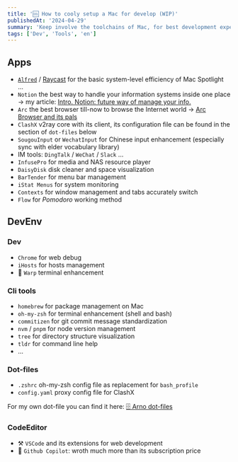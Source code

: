 ```yaml
---
title: '🆒 How to cooly setup a Mac for develop (WIP)'
publishedAt: '2024-04-29'
summary: 'Keep involve the toolchains of Mac, for best development experience'
tags: ['Dev', 'Tools', 'en']
---
```


## Apps

* [`Alfred`](https://arno.surfacew.com/posts/cn/alfred) / [Raycast](https://www.raycast.com/) for the basic system-level efficiency of Mac Spotlight ...
* `Notion` the best way to handle your information systems inside one place -> my article: [Intro. Notion: future way of manage your info.](https://arno.surfacew.com/posts/cn/notion-intro) 
* `Arc` the best browser till-now to browse the Internet world -> [Arc Browser and its pals](https://arno.surfacew.com/posts/en/arc-browser-and-its-friend)
* `ClashX` v2ray core with its client, its configuration file can be found in the section of `dot-files` below
* `SougouInput` or `WechatInput` for Chinese input enhancement (especially sync with elder vocabulary library)
* IM tools: `DingTalk` / `WeChat` / `Slack` ...
* `InfusePro` for media and NAS resource player
* `DaisyDisk` disk cleaner and space visualization
* `BarTender` for menu bar management
* `iStat Menus` for system monitoring
* `Contexts` for window management and tabs accurately switch
* `Flow` for *Pomodoro* working method


## DevEnv

### Dev

* `Chrome` for web debug
* `iHosts` for hosts management
* 🌟 `Warp` terminal enhancement

### Cli tools

* `homebrew` for package management on Mac
* `oh-my-zsh` for terminal enhancement (shell and bash)
* `commitizen` for git commit message standardization
* `nvm` / `pnpm` for node version management
* `tree` for directory structure visualization
* `tldr` for command line help
* ...

### Dot-files

* `.zshrc` oh-my-zsh config file as replacement for `bash_profile`
* `config.yaml` proxy config file for ClashX

For my own dot-file you can find it here: [🗄️ Arno dot-files](https://github.com/SurfaceW/dotfiles)

### CodeEditor

* ⚒️ `VSCode` and its extensions for web development
* 🚀 `Github Copilot`: wroth much more than its subscription price
